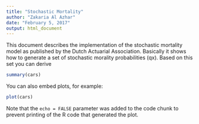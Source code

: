 ```yaml
---
title: "Stochastic Mortality"
author: "Zakaria Al Azhar"
date: "February 5, 2017"
output: html_document
---
```


This document describes the implementation of the stochastic mortality model as published by the Dutch Actuarial Association. Basically it shows how to generate a set of stochastic morality probabilities (qx). Based on this set you can derive
```r
summary(cars)
```

You can also embed plots, for example:

```r
plot(cars)
```

Note that the `echo = FALSE` parameter was added to the code chunk to prevent printing of the R code that generated the plot.
